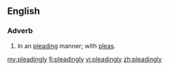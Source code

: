 ==English==
===Adverb===
{{en-adv}}
# In an [[pleading]] manner; with [[pleas]].

[[my:pleadingly]]
[[fi:pleadingly]]
[[vi:pleadingly]]
[[zh:pleadingly]]